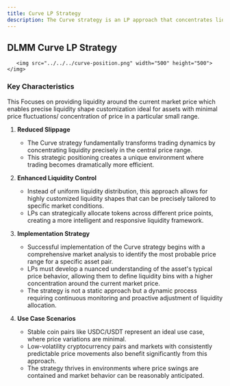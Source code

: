 ```yaml
---
title: Curve LP Strategy
description: The Curve strategy is an LP approach that concentrates liquidity in the middle of the price range, particularly effective for stable asset pairs or markets with minimal price volatility.
--- 
```


## DLMM Curve LP Strategy
       <img src="../../../curve-position.png" width="500" height="500"></img>

### Key Characteristics

This Focuses on providing liquidity around the current market price which enables precise liquidity shape customization ideal for assets with minimal price fluctuations/ concentration of price 
in a particular small range.

1. **Reduced Slippage**
    - The Curve strategy fundamentally transforms trading dynamics by concentrating liquidity precisely in the central price range. 
    - This strategic positioning creates a unique environment where trading becomes dramatically more efficient.

2. **Enhanced Liquidity Control**
    - Instead of uniform liquidity distribution, this approach allows for highly customized liquidity shapes that can be precisely tailored to specific market conditions. 
    - LPs can strategically allocate tokens across different price points, creating a more intelligent and responsive liquidity framework. 

3. **Implementation Strategy**
    - Successful implementation of the Curve strategy begins with a comprehensive market analysis to identify the most probable price range for a specific asset pair. 
    - LPs must develop a nuanced understanding of the asset's typical price behavior, allowing them to define liquidity bins with a higher concentration around the current market price. 
    - The strategy is not a static approach but a dynamic process requiring continuous monitoring and proactive adjustment of liquidity allocation.

4. **Use Case Scenarios**
    - Stable coin pairs like USDC/USDT represent an ideal use case, where price variations are minimal. 
    - Low-volatility cryptocurrency pairs and markets with consistently predictable price movements also benefit significantly from this approach. 
    - The strategy thrives in environments where price swings are contained and market behavior can be reasonably anticipated.


